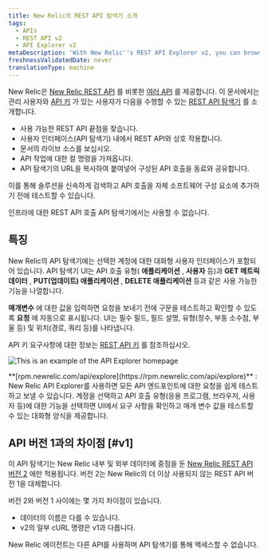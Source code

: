 ```yaml
---
title: New Relic의 REST API 탐색기 소개
tags:
  - APIs
  - REST API v2
  - API Explorer v2
metaDescription: 'With New Relic''s REST API Explorer v2, you can browse available API endpoints, interact with the API in a user interface, and view a live documentation source.'
freshnessValidatedDate: never
translationType: machine
---
```



New Relic은 [New Relic REST API](/docs/apis/rest-api-v2/getting-started/introduction-new-relic-rest-api-v2) 를 비롯한 [여러 API](/docs/apis/getting-started/introduction-new-relic-apis) 를 제공합니다. 이 문서에서는 관리 사용자와 [API 키](/docs/apis/rest-api-v2/getting-started/introduction-new-relic-rest-api-v2#api_key) 가 있는 사용자가 다음을 수행할 수 있는 [REST API 탐색기](https://api.newrelic.com) 를 소개합니다.

* 사용 가능한 REST API 끝점을 찾습니다.
* 사용자 인터페이스(API 탐색기) 내에서 REST API와 상호 작용합니다.
* 문서의 라이브 소스를 보십시오.
* API 작업에 대한 컬 명령을 가져옵니다.
* API 탐색기의 URL을 복사하여 붙여넣어 구성된 API 호출을 동료와 공유합니다.

이를 통해 솔루션을 신속하게 검색하고 API 호출을 자체 소프트웨어 구성 요소에 추가하기 전에 테스트할 수 있습니다.

인프라에 대한 REST API 호출 <InlinePopover type="alerts"/>API 탐색기에서는 사용할 수 없습니다.

## 특징

New Relic의 API 탐색기에는 선택한 계정에 대한 대화형 사용자 인터페이스가 포함되어 있습니다. API 탐색기 UI는 API 호출 유형( **애플리케이션** , **사용자** 등)과 **GET 메트릭 데이터** , **PUT(업데이트) 애플리케이션** , **DELETE 애플리케이션** 등과 같은 사용 가능한 기능을 나열합니다.

**매개변수** 에 대한 값을 입력하면 요청을 보내기 전에 구문을 테스트하고 확인할 수 있도록 **요청** 에 자동으로 표시됩니다. UI는 필수 필드, 필드 설명, 유형(정수, 부동 소수점, 부울 등) 및 위치(경로, 쿼리 등)를 나타냅니다.

API 키 요구사항에 대한 정보는 [REST API 키](/docs/apis/rest-api-v2/getting-started/introduction-new-relic-rest-api-v2#api_key) 를 참조하십시오.

<img
  title="API_explorer_main_page.png"
  alt="This is an example of the API Explorer homepage"
  src={apisanddataRESTAPIExplorer}
/>

<figcaption>
  **[rpm.newrelic.com/api/explore](https://rpm.newrelic.com/api/explore)** : New Relic API Explorer를 사용하면 모든 API 엔드포인트에 대한 요청을 쉽게 테스트하고 보낼 수 있습니다. 계정을 선택하고 API 호출 유형(응용 프로그램, 브라우저, 사용자 등)에 대한 기능을 선택하면 UI에서 요구 사항을 확인하고 매개 변수 값을 테스트할 수 있는 대화형 양식을 제공합니다.
</figcaption>

## API 버전 1과의 차이점 [#v1]

이 API 탐색기는 New Relic 내부 및 외부 데이터에 중점을 둔 [New Relic REST API 버전 2](/docs/apm/apis/requirements/new-relic-rest-api-v2-getting-started) 에만 적용됩니다. 버전 2는 New Relic의 더 이상 사용되지 않는 REST API 버전 1을 대체합니다.

버전 2와 버전 1 사이에는 몇 가지 차이점이 있습니다.

* 데이터의 이름은 다를 수 있습니다.
* v2의 일부 cURL 명령은 v1과 다릅니다.

<Callout variant="tip">
  New Relic 에이전트는 다른 API를 사용하며 API 탐색기를 통해 액세스할 수 없습니다.
</Callout>